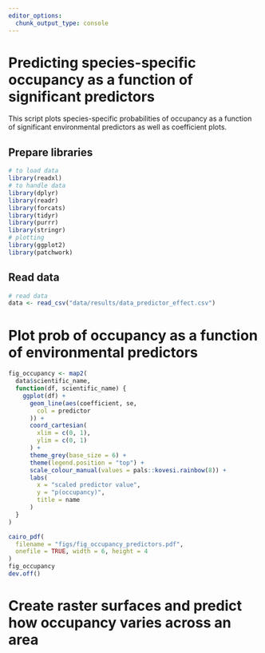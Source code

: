 ```yaml
---
editor_options: 
  chunk_output_type: console
---
```


# Predicting species-specific occupancy as a function of significant predictors

This script plots species-specific probabilities of occupancy as a function of significant environmental predictors as well as coefficient plots. 

## Prepare libraries

```r
# to load data
library(readxl)
# to handle data
library(dplyr)
library(readr)
library(forcats)
library(tidyr)
library(purrr)
library(stringr)
# plotting
library(ggplot2)
library(patchwork)
```

## Read data

```r
# read data
data <- read_csv("data/results/data_predictor_effect.csv")
```

# Plot prob of occupancy as a function of environmental predictors

```r

fig_occupancy <- map2(
  data$scientific_name,
  function(df, scientific_name) {
    ggplot(df) +
      geom_line(aes(coefficient, se,
        col = predictor
      )) +
      coord_cartesian(
        xlim = c(0, 1),
        ylim = c(0, 1)
      ) +
      theme_grey(base_size = 6) +
      theme(legend.position = "top") +
      scale_colour_manual(values = pals::kovesi.rainbow(8)) +
      labs(
        x = "scaled predictor value",
        y = "p(occupancy)",
        title = name
      )
  }
)
```

```r
cairo_pdf(
  filename = "figs/fig_occupancy_predictors.pdf",
  onefile = TRUE, width = 6, height = 4
)
fig_occupancy
dev.off()
```


# Create raster surfaces and predict how occupancy varies across an area



